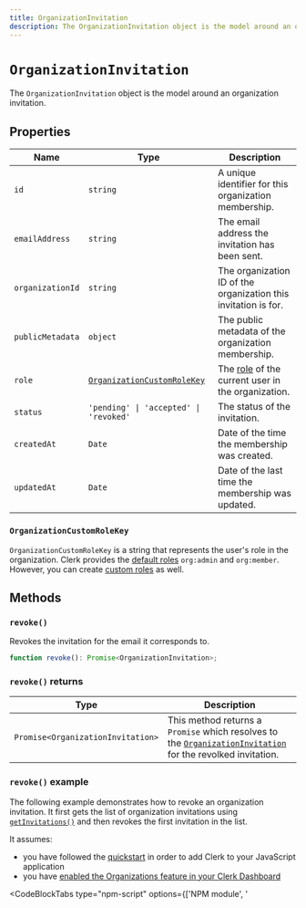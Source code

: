 ---
title: OrganizationInvitation
description: The OrganizationInvitation object is the model around an organization invitation.
---

# `OrganizationInvitation`

The `OrganizationInvitation` object is the model around an organization invitation.

## Properties

| Name | Type | Description |
|  --- | --- | --- |
| `id` | `string` | A unique identifier for this organization membership. |
| `emailAddress` | `string` | The email address the invitation has been sent. |
| `organizationId` | `string` | The organization ID of the organization this invitation is for. |
| `publicMetadata` | `object` | The public metadata of the organization membership. |
| `role` | [`OrganizationCustomRoleKey`](#organization-custom-role-key) | The [role](/docs/organizations/roles-permissions) of the current user in the organization. |
| `status` | `'pending' \| 'accepted' \| 'revoked'` | The status of the invitation. |
| `createdAt` | `Date` | Date of the time the membership was created. |
| `updatedAt` | `Date` | Date of the last time the membership was updated. |

### `OrganizationCustomRoleKey`

`OrganizationCustomRoleKey` is a string that represents the user's role in the organization. Clerk provides the [default roles](/docs/organizations/roles-permissions#default-roles) `org:admin` and `org:member`. However, you can create [custom roles](/docs/organizations/create-roles-permissions) as well.

## Methods

### `revoke()`

Revokes the invitation for the email it corresponds to.

```typescript
function revoke(): Promise<OrganizationInvitation>;
```

### `revoke()` returns

| Type | Description |
| --- | --- |
| `Promise<OrganizationInvitation>` | This method returns a `Promise` which resolves to the [`OrganizationInvitation`](#organization-invitation) for the revolked invitation. |

### `revoke()` example

The following example demonstrates how to revoke an organization invitation. It first gets the list of organization invitations using [`getInvitations()`](/docs/references/javascript/organization/invitations#get-invitations) and then revokes the first invitation in the list.

It assumes:

- you have followed the [quickstart](/docs/quickstarts/javascript) in order to add Clerk to your JavaScript application
- you have [enabled the Organizations feature in your Clerk Dashboard](/docs/organizations/overview#enable-organizations-in-your-application)

<InjectKeys>

<CodeBlockTabs type="npm-script" options={['NPM module', '<script>']}>
```js filename="main.js" {21}
import Clerk from '@clerk/clerk-js';

// Initialize Clerk with your Clerk publishable key
const clerk = new Clerk('{{pub_key}}');
await clerk.load();

if (clerk.user) {
  // Check for an active organization
  if (clerk.organization) {
    // Get list of organization invitations
    const { totalCount, data } = await clerk.organization.getInvitations();

    const invitations = data;
    console.log(`Invitations:`, invitations);

    if (invitations.length === 0) {
      console.log("No invitations to revoke.");
    }

    // Revoke the first invitation in the list
    invitations[0].revoke()
      .then((res) => console.log(res))
      .catch((error) => console.log(error.errors));
  } else {
    // If there is no active organization,
    // mount Clerk's <OrganizationSwitcher />
    // to allow the user to set an organization as active
    document.getElementById("app").innerHTML = `
      <h2>Select an organization to set it as active</h2>
      <div id="org-switcher"></div>
    `;

    const orgSwitcherDiv = document.getElementById("org-switcher");

    clerk.mountOrganizationSwitcher(orgSwitcherDiv);
  }
} else {
  document.getElementById("app").innerHTML = `
    <div id="sign-in"></div>
  `;

  const signInDiv = document.getElementById("sign-in");

  clerk.mountSignIn(signInDiv);
}
```

```html filename="index.html" {31}
  <div id="app"></div>

  <!-- Initialize Clerk with your
  Clerk Publishable key and Frontend API URL -->
  <script
    async
    crossorigin="anonymous"
    data-clerk-publishable-key="{{pub_key}}"
    src="https://{{fapi_url}}/npm/@clerk/clerk-js@latest/dist/clerk.browser.js"
    type="text/javascript"
  ></script>

  <script>
    window.addEventListener("load", async function () {
      await Clerk.load();

      if (Clerk.user) {
        // Check for an active organization
        if (Clerk.organization) {
        // Get list of organization invitations
        const { totalCount, data } = await Clerk.organization.getInvitations();

        const invitations = data;
        console.log(`Invitations:`, invitations);

        if (invitations.length === 0) {
          console.log("No invitations to revoke.");
        }

        // Revoke the first invitation in the list
        invitations[0].revoke()
          .then((res) => console.log(res))
          .catch((error) => console.log(error.errors));
      } else {
        // If there is no active organization,
        // mount Clerk's <OrganizationSwitcher />
        // to allow the user to set an organization as active
        document.getElementById("app").innerHTML = `
          <h2>Select an organization to set it as active</h2>
          <div id="org-switcher"></div>
        `;

        const orgSwitcherDiv = document.getElementById("org-switcher");

        Clerk.mountOrganizationSwitcher(orgSwitcherDiv);
      }
      } else {
        document.getElementById("app").innerHTML = `
          <div id="sign-in"></div>
        `;

        const signInDiv = document.getElementById("sign-in");

        Clerk.mountSignIn(signInDiv);
      }
    });
  </script>
```
</CodeBlockTabs>

</InjectKeys>
